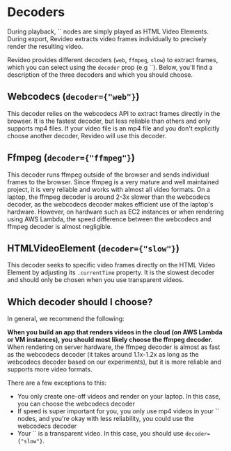 # Decoders

During playback, `` nodes are simply played as HTML Video Elements.
During export, Revideo extracts video frames individually to precisely render
the resulting video.

Revideo provides different decoders (`web`, `ffmpeg`, `slow`) to extract frames,
which you can select using the `decoder` prop (e.g
``). Below, you'll find a description of the three
decoders and which you should choose.

## Webcodecs (`decoder={"web"}`)

This decoder relies on the webcodecs API to extract frames directly in the
browser. It is the fastest decoder, but less reliable than others and only
supports mp4 files. If your video file is an mp4 file and you don't explicitly
choose another decoder, Revideo will use this decoder.

## Ffmpeg (`decoder={"ffmpeg"}`)

This decoder runs ffmpeg outside of the browser and sends individual frames to
the browser. Since ffmpeg is a very mature and well maintained project, it is
very reliable and works with almost all video formats. On a laptop, the ffmpeg
decoder is around 2-3x slower than the webcodecs decoder, as the webcodecs
decoder makes efficient use of the laptop's hardware. However, on hardware such
as EC2 instances or when rendering using AWS Lambda, the speed difference
between the webcodecs and ffmpeg decoder is almost negligible.

## HTMLVideoElement (`decoder={"slow"}`)

This decoder seeks to specific video frames directly on the HTML Video Element
by adjusting its `.currentTime` property. It is the slowest decoder and should
only be chosen when you use transparent videos.

## Which decoder should I choose?

In general, we recommend the following:

**When you build an app that renders videos in the cloud (on AWS Lambda or VM
instances), you should most likely choose the ffmpeg decoder.** When rendering
on server hardware, the ffmpeg decoder is almost as fast as the webcodecs
decoder (it takes around 1.1x-1.2x as long as the webcodecs decoder based on our
experiments), but it is more reliable and supports more video formats.

There are a few exceptions to this:

- You only create one-off videos and render on your laptop. In this case, you
  can choose the webcodecs decoder
- If speed is super important for you, you only use mp4 videos in your
  `` nodes, and you're okay with less reliability, you could use the
  webcodecs decoder
- Your `` is a transparent video. In this case, you should use
  `decoder={"slow"}`.
